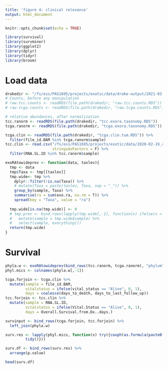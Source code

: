 ```yaml
---
title: 'figure 4: clinical relevance'
output: html_document
---
```


```r
knitr::opts_chunk$set(echo = TRUE)

library(survival)
library(survminer)
library(ggplot2)
library(dplyr)
library(tidyr)
library(broom)
```


# Load data

```r
drakedir <- "/fs/ess/PAS1695/projects/exotic/data/drake-output/2021-03-25"
# Counts, before any manipulation
# raw.tcc.counts <- readRDS(file.path(drakedir, "raw.tcc.counts.RDS"))
# raw.tcga.counts <- readRDS(file.path(drakedir, "raw.tcga.counts.RDS"))

# relative abundances, after normalization
tcc.ranorm <- readRDS(file.path(drakedir, "tcc.exora.taxonomy.RDS"))
tcga.ranorm <- readRDS(file.path(drakedir, "tcga.exora.taxonomy.RDS"))

tcga.clin <- readRDS(file.path(drakedir, "tcga.clin.tum.RDS")) %>%
  filter(file_id.BAM %in% tcga.ranorm$sample)
tcc.clin <- read.csv("/fs/ess/PAS1695/projects/exotic/data/2020-02-19_clinical_aggregated.csv",
                     stringsAsFactors = F) %>%
  filter(RNA.SL.ID %in% tcc.ranorm$sample)

```


```r
exoRAtowideprev <- function(data, taxlev){
  tmp <- data
  tmp$Taxa <- tmp[[taxlev]]
  tmp.wide<- tmp %>%
    dplyr::filter(!is.na(Taxa)) %>%
    # mutate(Taxa = paste(taxlev, Taxa, sep = "_")) %>%
    group_by(sample, Taxa) %>%
    summarise(ra = sum(exo.ra, na.rm = T)) %>%
    spread(key = "Taxa", value = "ra")
  
  tmp.wide[is.na(tmp.wide)] <- 0
  # tmp.prev <- bind_rows(lapply(tmp.wide[,-1], function(x) ifelse(x > 0, 1, 0))) %>%
  #   mutate(sample = tmp.wide$sample) %>%
  #   select(sample, everything())
  return(tmp.wide)
}

```

# Survival
```r
phyla.w <- exoRAtowideprev(bind_rows(tcc.ranorm, tcga.ranorm), "phylum") 
phyl.mics <- colnames(phyla.w[,-1])

tcga.forjoin <- tcga.clin %>%
  mutate(sample = file_id.BAM,
         vitalstatus = ifelse(vital_status == "Alive", 0, 1),
         days = coalesce(days_to_death, days_to_last_follow_up))
tcc.forjoin <- tcc.clin %>%
  mutate(sample = RNA.SL.ID,
         vitalstatus = ifelse(Vital.Status == "Alive", 0, 1),
         days = Overall.Survival.from.Dx..days.) 

survinput <- bind_rows(tcga.forjoin, tcc.forjoin) %>%
  left_join(phyla.w)
```

```r
surv.res <- lapply(phyl.mics, function(x) try({coxph(as.formula(paste0("Surv(days, vitalstatus) ~ `", x, "`")), data = survinput) %>%
         tidy()}))

surv.df <- bind_rows(surv.res) %>%
  arrange(p.value)

head(surv.df)
```
